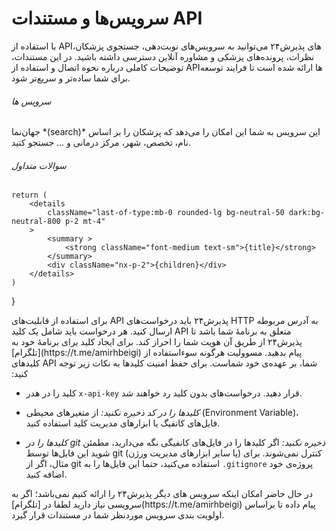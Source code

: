# سرویس‌ها و مستندات API
با استفاده از APIهای پذیرش۲۴ می‌توانید به سرویس‌های نوبت‌دهی، جستجوی پزشکان، نظرات، پرونده‌های پزشکی و مشاوره آنلاین دسترسی داشته باشید.
در این مستندات، توضیحات کاملی درباره نحوه اتصال و استفاده از APIها ارائه شده است تا فرایند توسعه برای شما ساده‌تر و سریع‌تر شود.


###### سرویس ها

<Cards num={1} >
  <Cards.Card
    image
    arrow
    title="مستندات API"
    href="/apis/jahannama"
  >
  <div className='p-4 flex flex-col'>
  <span className='font-bold text-xl'>
   جهان‌نما *(search)*
   </span>
این سرویس به شما این امکان را می‌دهد که پزشکان را بر اساس نام، تخصص، شهر، مرکز درمانی و ... جستجو کنید.

</div>  
  </Cards.Card>
 
</Cards>

###### سوالات متداول

    return (
        <details
            className="last-of-type:mb-0 rounded-lg bg-neutral-50 dark:bg-neutral-800 p-2 mt-4"
        >
            <summary >
                <strong className="font-medium text-sm">{title}</strong>
            </summary>
            <div className="nx-p-2">{children}</div>
        </details>
    )
}

<FAQBox title="API Key رو از کجا بیاورم؟">
برای استفاده از قابلیت‌های API پذیرش۲۴ باید درخواست‌های HTTP به آدرس مربوطه ارسال کنید. هر درخواست باید شامل یک کلید API متعلق به برنامهٔ شما باشد تا پذیرش۲۴ از طریق آن هویت شما را احراز کند. برای ایجاد کلید برای برنامهٔ خود به [تلگرام](https://t.me/amirhbeigi) پیام بدهید.
</FAQBox>

<FAQBox title="نکات امنیتی API Key چیست؟">
مسوولیت هرگونه سوءاستفاده از کلیدهای API شما، بر عهده‌ی خود شماست. برای حفظ امنیت کلیدها به نکات زیر توجه کنید:

- کلید را در هدر `x-api-key` قرار دهید. درخواست‌های بدون کلید رد خواهند شد.

- *کلیدها را در کد ذخیره نکنید:* از متغیرهای محیطی (Environment Variable)، فایل‌های کانفیگ یا ابزارهای مدیریت کلید استفاده کنید.

- *کلیدها را در git ذخیره نکنید:* اگر کلیدها را در فایل‌های کانفیگی نگه می‌دارید، مطمئن شوید این فایل‌ها توسط git (یا سایر ابزارهای مدیریت ورژن) کنترل نمی‌شوند. برای مثال، اگر از git استفاده می‌کنید، حتما این فایل‌ها را به `.gitignore` پروژه‌ی خود اضافه کنید.

</FAQBox>

<FAQBox title="سرویس های دیگر کجاست؟ من به APIهایی نیاز دارم که در اینجا نیست.">
در حال حاضر امکان اینکه سرویس های دیگر پذیرش۲۴ را ارائه کنیم نمی‌باشد؛ اگر به سرویسی نیاز دارید لطفا در [تلگرام](https://t.me/amirhbeigi) پیام داده تا براساس اولویت بندی سرویس موردنظر شما در مستندات قرار گیرد.
</FAQBox>